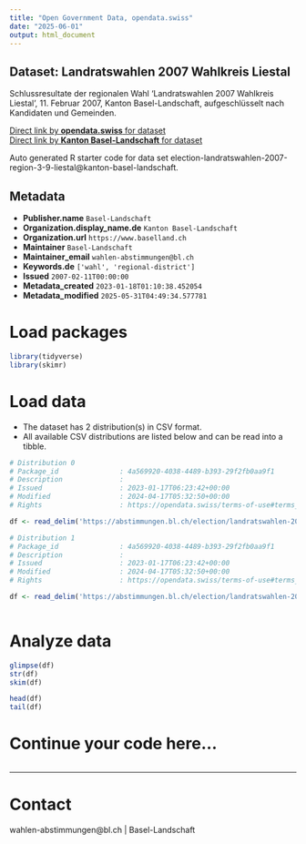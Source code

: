```yaml
---
title: "Open Government Data, opendata.swiss"
date: "2025-06-01"
output: html_document
---
```


## Dataset: Landratswahlen 2007 Wahlkreis Liestal

Schlussresultate der regionalen Wahl 'Landratswahlen 2007 Wahlkreis Liestal', 11. Februar 2007, Kanton Basel-Landschaft, aufgeschlüsselt nach Kandidaten und Gemeinden.

[Direct link by **opendata.swiss** for dataset](https://opendata.swiss/de/dataset/landratswahlen-2007-wahlkreis-liestal)<br>
[Direct link by **Kanton Basel-Landschaft** for dataset](https://abstimmungen.bl.ch/election/landratswahlen-2007-region-3-9-liestal/data)

Auto generated R starter code for data set election-landratswahlen-2007-region-3-9-liestal@kanton-basel-landschaft.

## Metadata

- **Publisher.name** `Basel-Landschaft`
- **Organization.display_name.de** `Kanton Basel-Landschaft`
- **Organization.url** `https://www.baselland.ch`
- **Maintainer** `Basel-Landschaft`
- **Maintainer_email** `wahlen-abstimmungen@bl.ch`
- **Keywords.de** `['wahl', 'regional-district']`
- **Issued** `2007-02-11T00:00:00`
- **Metadata_created** `2023-01-18T01:10:38.452054`
- **Metadata_modified** `2025-05-31T04:49:34.577781`


# Load packages

```r

library(tidyverse)
library(skimr)

```

# Load data

-   The dataset has 2 distribution(s) in CSV format.
-   All available CSV distributions are listed below and can be read into a tibble.

```r

# Distribution 0
# Package_id               : 4a569920-4038-4489-b393-29f2fb0aa9f1
# Description              : 
# Issued                   : 2023-01-17T06:23:42+00:00
# Modified                 : 2024-04-17T05:32:50+00:00
# Rights                   : https://opendata.swiss/terms-of-use#terms_by

df <- read_delim('https://abstimmungen.bl.ch/election/landratswahlen-2007-region-3-9-liestal/data-csv')

# Distribution 1
# Package_id               : 4a569920-4038-4489-b393-29f2fb0aa9f1
# Description              : 
# Issued                   : 2023-01-17T06:23:42+00:00
# Modified                 : 2024-04-17T05:32:50+00:00
# Rights                   : https://opendata.swiss/terms-of-use#terms_by

df <- read_delim('https://abstimmungen.bl.ch/election/landratswahlen-2007-region-3-9-liestal/data-parties-csv')



```

# Analyze data

```r

glimpse(df)
str(df)
skim(df)

head(df)
tail(df)

```

# Continue your code here...

```r

```

------------------------------------------------------------------------

# Contact

wahlen-abstimmungen@bl.ch | Basel-Landschaft
